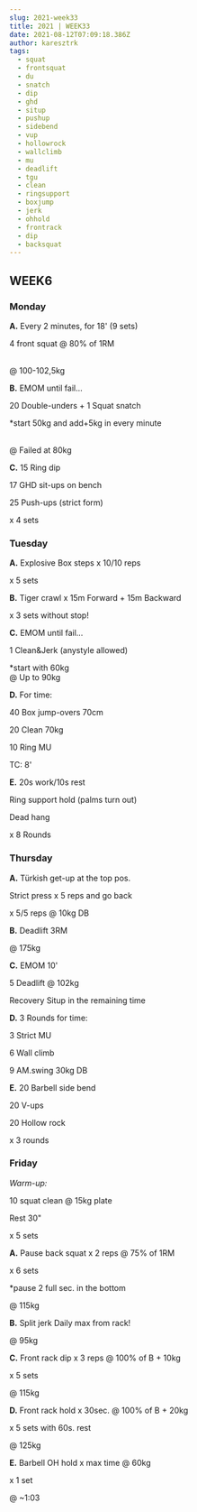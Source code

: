 ```yaml
---
slug: 2021-week33
title: 2021 | WEEK33
date: 2021-08-12T07:09:18.386Z
author: karesztrk
tags:
  - squat
  - frontsquat
  - du
  - snatch
  - dip
  - ghd
  - situp
  - pushup
  - sidebend
  - vup
  - hollowrock
  - wallclimb
  - mu
  - deadlift
  - tgu
  - clean
  - ringsupport
  - boxjump
  - jerk
  - ohhold
  - frontrack
  - dip
  - backsquat
---
```

## WEEK6

### Monday

**A.** Every 2 minutes, for 18' (9 sets)

4 front squat @ 80% of 1RM

\
@ 100-102,5kg

**B.** EMOM until fail...

20 Double-unders + 1 Squat snatch

\*start 50kg and add+5kg in every minute

\
@ Failed at 80kg

**C.** 15 Ring dip

17 GHD sit-ups on bench

25 Push-ups (strict form)

x 4 sets

### Tuesday

**A.** Explosive Box steps x 10/10 reps

x 5 sets

**B.** Tiger crawl x 15m Forward + 15m Backward

x 3 sets without stop!

**C.** EMOM until fail...

1 Clean&Jerk (anystyle allowed)

\*start with 60kg\
@ Up to 90kg

**D.** For time:

40 Box jump-overs 70cm

20 Clean 70kg

10 Ring MU

TC: 8'

**E.** 20s work/10s rest

Ring support hold (palms turn out)

Dead hang

x 8 Rounds

### Thursday

**A.** Türkish get-up at the top pos.

Strict press x 5 reps and go back

x 5/5 reps @ 10kg DB

**B.** Deadlift 3RM

@ 175kg

**C.** EMOM 10'

5 Deadlift @ 102kg

Recovery Situp in the remaining time

**D.** 3 Rounds for time:

3 Strict MU

6 Wall climb

9 AM.swing 30kg  DB

**E.** 20 Barbell side bend

20 V-ups

20 Hollow rock

x 3 rounds

### Friday

*Warm-up:*

10 squat clean @ 15kg plate

Rest 30"

x 5 sets

**A.** Pause back squat x 2 reps @ 75% of 1RM

x 6 sets

\*pause 2 full sec. in the bottom

@ 115kg

**B.** Split jerk Daily max from rack!

@ 95kg

**C.** Front rack dip x 3 reps @ 100% of B + 10kg

x 5 sets

@ 115kg

**D.** Front rack hold x 30sec. @ 100% of B + 20kg

x 5 sets with 60s. rest

@ 125kg

**E.** Barbell OH hold x max time @ 60kg

x 1 set

@ ~1:03